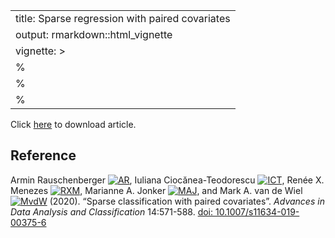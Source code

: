 
---
title: Sparse regression with paired covariates
output: rmarkdown::html_vignette
vignette: >
  %\VignetteIndexEntry{article}
  %\VignetteEngine{knitr::rmarkdown}
  %\VignetteEncoding{UTF-8}
---

Click [here](https://link.springer.com/content/pdf/10.1007/s11634-019-00375-6.pdf) to download article.

<div>
<object data="https://link.springer.com/content/pdf/10.1007/s11634-019-00375-6.pdf" type="application/pdf" width="100%" height="500px">
</object>
</div>

## Reference

Armin Rauschenberger
[![AR](https://info.orcid.org/wp-content/uploads/2019/11/orcid_16x16.png)](https://orcid.org/0000-0001-6498-4801),
Iuliana Ciocănea-Teodorescu
[![ICT](https://info.orcid.org/wp-content/uploads/2019/11/orcid_16x16.png)](https://orcid.org/0000-0003-2489-9025),
Renée X. Menezes
[![RXM](https://info.orcid.org/wp-content/uploads/2019/11/orcid_16x16.png)](https://orcid.org/0000-0002-1378-2721),
Marianne A. Jonker
[![MAJ](https://info.orcid.org/wp-content/uploads/2019/11/orcid_16x16.png)](https://orcid.org/0000-0003-0134-8482),
and Mark A. van de Wiel
[![MvdW](https://info.orcid.org/wp-content/uploads/2019/11/orcid_16x16.png)](https://orcid.org/0000-0003-4780-8472)
(2020). "Sparse classification with paired covariates".
*Advances in Data Analysis and Classification* 14:571-588.
[doi: 10.1007/s11634-019-00375-6](https://doi.org/10.1007/s11634-019-00375-6)
